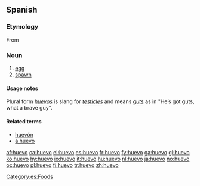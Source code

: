 ==Spanish==

===Etymology===
From {{etyl|la|es}} {{term|ovum||lang=la}}

===Noun===
{{es-noun-m}}

# [[egg]]
# [[spawn]]

====Usage notes====
Plural form ''[[huevos]]'' is slang for ''[[testicle]]s'' and means ''[[guts]]'' as in "He’s got guts, what a brave guy".

====Related terms====
* [[huevón]]
* [[a huevo]]

[[Category:es:Foods]]

[[af:huevo]]
[[ca:huevo]]
[[el:huevo]]
[[es:huevo]]
[[fr:huevo]]
[[fy:huevo]]
[[ga:huevo]]
[[gl:huevo]]
[[ko:huevo]]
[[hy:huevo]]
[[io:huevo]]
[[it:huevo]]
[[hu:huevo]]
[[nl:huevo]]
[[ja:huevo]]
[[no:huevo]]
[[oc:huevo]]
[[pl:huevo]]
[[fi:huevo]]
[[tr:huevo]]
[[zh:huevo]]